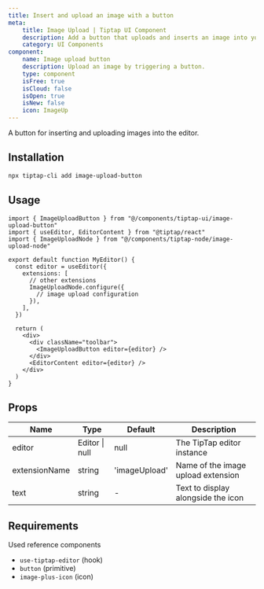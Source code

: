 ```yaml
---
title: Insert and upload an image with a button
meta:
    title: Image Upload | Tiptap UI Component
    description: Add a button that uploads and inserts an image into your Tiptap editor. More in the documentation!
    category: UI Components
component:
    name: Image upload button
    description: Upload an image by triggering a button.
    type: component
    isFree: true
    isCloud: false
    isOpen: true
    isNew: false
    icon: ImageUp
---
```


A button for inserting and uploading images into the editor.

## Installation

```bash
npx tiptap-cli add image-upload-button
```

## Usage

```tsx
import { ImageUploadButton } from "@/components/tiptap-ui/image-upload-button"
import { useEditor, EditorContent } from "@tiptap/react"
import { ImageUploadNode } from "@/components/tiptap-node/image-upload-node"

export default function MyEditor() {
  const editor = useEditor({
    extensions: [
      // other extensions
      ImageUploadNode.configure({
        // image upload configuration
      }),
    ],
  })

  return (
    <div>
      <div className="toolbar">
        <ImageUploadButton editor={editor} />
      </div>
      <EditorContent editor={editor} />
    </div>
  )
}
```

## Props

| Name          | Type           | Default       | Description                        |
| ------------- | -------------- | ------------- | ---------------------------------- |
| editor        | Editor \| null | null          | The TipTap editor instance         |
| extensionName | string         | 'imageUpload' | Name of the image upload extension |
| text          | string         | -             | Text to display alongside the icon |

## Requirements

Used reference components

- `use-tiptap-editor` (hook)
- `button` (primitive)
- `image-plus-icon` (icon)

